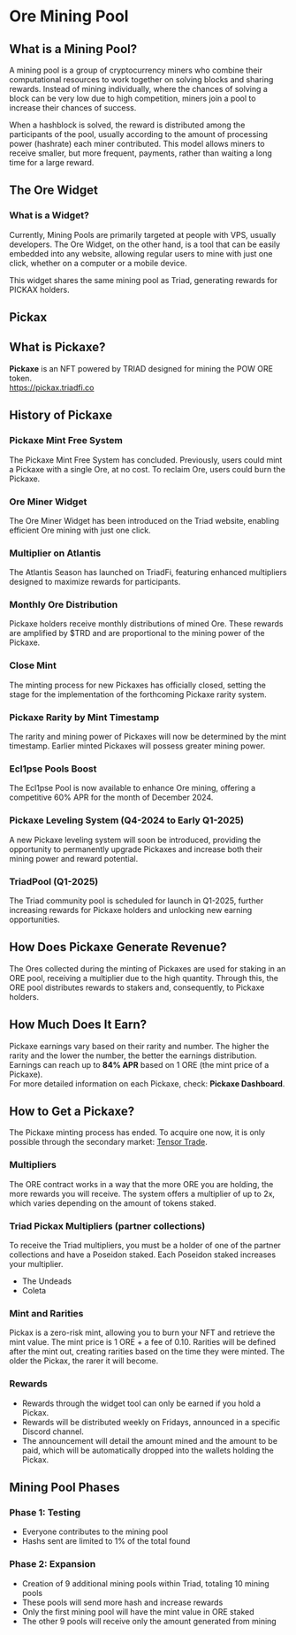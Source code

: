 
# Ore Mining Pool

## What is a Mining Pool?

A mining pool is a group of cryptocurrency miners who combine their computational resources to work together on solving blocks and sharing rewards. Instead of mining individually, where the chances of solving a block can be very low due to high competition, miners join a pool to increase their chances of success.

When a hashblock is solved, the reward is distributed among the participants of the pool, usually according to the amount of processing power (hashrate) each miner contributed. This model allows miners to receive smaller, but more frequent, payments, rather than waiting a long time for a large reward.

## The Ore Widget

### What is a Widget?

Currently, Mining Pools are primarily targeted at people with VPS, usually developers. The Ore Widget, on the other hand, is a tool that can be easily embedded into any website, allowing regular users to mine with just one click, whether on a computer or a mobile device.

This widget shares the same mining pool as Triad, generating rewards for PICKAX holders.

## Pickax

## What is Pickaxe?

**Pickaxe** is an NFT powered by TRIAD designed for mining the POW ORE token.  
<a href="https://pickax.triadfi.co" target="_blank">https://pickax.triadfi.co</a>

## History of Pickaxe

### Pickaxe Mint Free System
The Pickaxe Mint Free System has concluded. Previously, users could mint a Pickaxe with a single Ore, at no cost. To reclaim Ore, users could burn the Pickaxe.

### Ore Miner Widget
The Ore Miner Widget has been introduced on the Triad website, enabling efficient Ore mining with just one click.

### Multiplier on Atlantis
The Atlantis Season has launched on TriadFi, featuring enhanced multipliers designed to maximize rewards for participants.

### Monthly Ore Distribution
Pickaxe holders receive monthly distributions of mined Ore. These rewards are amplified by $TRD and are proportional to the mining power of the Pickaxe.

### Close Mint
The minting process for new Pickaxes has officially closed, setting the stage for the implementation of the forthcoming Pickaxe rarity system.

### Pickaxe Rarity by Mint Timestamp
The rarity and mining power of Pickaxes will now be determined by the mint timestamp. Earlier minted Pickaxes will possess greater mining power.

### Ecl1pse Pools Boost
The Ecl1pse Pool is now available to enhance Ore mining, offering a competitive 60% APR for the month of December 2024.

### Pickaxe Leveling System (Q4-2024 to Early Q1-2025)
A new Pickaxe leveling system will soon be introduced, providing the opportunity to permanently upgrade Pickaxes and increase both their mining power and reward potential.

### TriadPool (Q1-2025)
The Triad community pool is scheduled for launch in Q1-2025, further increasing rewards for Pickaxe holders and unlocking new earning opportunities.

## How Does Pickaxe Generate Revenue?

The Ores collected during the minting of Pickaxes are used for staking in an ORE pool, receiving a multiplier due to the high quantity. Through this, the ORE pool distributes rewards to stakers and, consequently, to Pickaxe holders.

## How Much Does It Earn?

Pickaxe earnings vary based on their rarity and number. The higher the rarity and the lower the number, the better the earnings distribution. Earnings can reach up to **84% APR** based on 1 ORE (the mint price of a Pickaxe).  
For more detailed information on each Pickaxe, check: **Pickaxe Dashboard**.

## How to Get a Pickaxe?

The Pickaxe minting process has ended. To acquire one now, it is only possible through the secondary market: [Tensor Trade](https://tensor.trade).


### Multipliers

The ORE contract works in a way that the more ORE you are holding, the more rewards you will receive. The system offers a multiplier of up to 2x, which varies depending on the amount of tokens staked.

### Triad Pickax Multipliers (partner collections)

To receive the Triad multipliers, you must be a holder of one of the partner collections and have a Poseidon staked. Each Poseidon staked increases your multiplier.

- The Undeads
- Coleta

### Mint and Rarities

Pickax is a zero-risk mint, allowing you to burn your NFT and retrieve the mint value. The mint price is 1 ORE + a fee of 0.10. Rarities will be defined after the mint out, creating rarities based on the time they were minted. The older the Pickax, the rarer it will become.

### Rewards

- Rewards through the widget tool can only be earned if you hold a Pickax.
- Rewards will be distributed weekly on Fridays, announced in a specific Discord channel.
- The announcement will detail the amount mined and the amount to be paid, which will be automatically dropped into the wallets holding the Pickax.

## Mining Pool Phases

### Phase 1: Testing

- Everyone contributes to the mining pool
- Hashs sent are limited to 1% of the total found

### Phase 2: Expansion

- Creation of 9 additional mining pools within Triad, totaling 10 mining pools
- These pools will send more hash and increase rewards
- Only the first mining pool will have the mint value in ORE staked
- The other 9 pools will receive only the amount generated from mining
